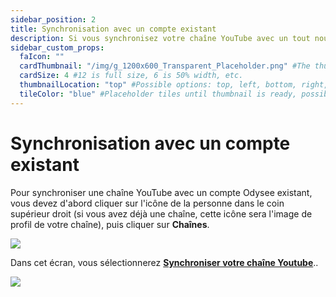 ---
sidebar_position: 2
title: Synchronisation avec un compte existant
description: Si vous synchronisez votre chaîne YouTube avec un tout nouveau compte Odysee, les étapes sont assez simples.
sidebar_custom_props:
  faIcon: ""
  cardThumbnail: "/img/g_1200x600_Transparent_Placeholder.png" #The thumbnail on the category card.
  cardSize: 4 #12 is full size, 6 is 50% width, etc.
  thumbnailLocation: "top" #Possible options: top, left, bottom, right, none
  tileColor: "blue" #Placeholder tiles until thumbnail is ready, possible options: blue, cream, darkpurple, lightpurple, mauve, orange, pink, none
---

# Synchronisation avec un compte existant

Pour synchroniser une chaîne YouTube avec un compte Odysee existant, vous devez d'abord cliquer sur l'icône de la personne dans le coin supérieur droit (si vous avez déjà une chaîne, cette icône sera l'image de profil de votre chaîne), puis cliquer sur **Chaînes**.

![](/img/fr/Synchronisationcompteexistant01.png)

Dans cet écran, vous sélectionnerez <b><a href="https://odysee.com/$/channels">Synchroniser votre chaîne Youtube</a></b>..

![](/img/fr/Synchronisationcompteexistant02.png)
